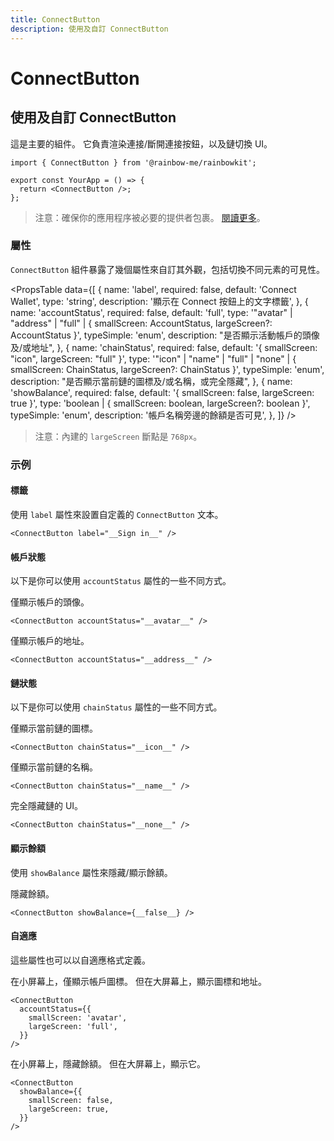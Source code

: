 ```yaml
---
title: ConnectButton
description: 使用及自訂 ConnectButton
---
```


# ConnectButton

## 使用及自訂 ConnectButton

這是主要的組件。 它負責渲染連接/斷開連接按鈕，以及鏈切換 UI。

```tsx
import { ConnectButton } from '@rainbow-me/rainbowkit';

export const YourApp = () => {
  return <ConnectButton />;
};
```

> 注意：確保你的應用程序被必要的提供者包裹。 [閱讀更多](/docs/installation#wrap-providers)。

### 屬性

`ConnectButton` 組件暴露了幾個屬性來自訂其外觀，包括切換不同元素的可見性。

<PropsTable
  data={[
    {
      name: 'label',
      required: false,
      default: 'Connect Wallet',
      type: 'string',
      description: '顯示在 Connect 按鈕上的文字標籤',
    },
    {
      name: 'accountStatus',
      required: false,
      default: 'full',
      type: '"avatar" | "address" | "full" | { smallScreen: AccountStatus, largeScreen?: AccountStatus }',
      typeSimple: 'enum',
      description:
        "是否顯示活動帳戶的頭像及/或地址",
    },
    {
      name: 'chainStatus',
      required: false,
      default: '{ smallScreen: "icon", largeScreen: "full" }',
      type: '"icon" | "name" | "full" | "none" | { smallScreen: ChainStatus, largeScreen?: ChainStatus }',
      typeSimple: 'enum',
      description:
        "是否顯示當前鏈的圖標及/或名稱，或完全隱藏",
    },
    {
      name: 'showBalance',
      required: false,
      default: '{ smallScreen: false, largeScreen: true }',
      type: 'boolean | { smallScreen: boolean, largeScreen?: boolean }',
      typeSimple: 'enum',
      description:
        '帳戶名稱旁邊的餘額是否可見',
    },
  ]}
/>

> 注意：內建的 `largeScreen` 斷點是 `768px`。

### 示例

#### 標籤

使用 `label` 屬性來設置自定義的 `ConnectButton` 文本。

```tsx
<ConnectButton label="__Sign in__" />
```

#### 帳戶狀態

以下是你可以使用 `accountStatus` 屬性的一些不同方式。

僅顯示帳戶的頭像。

```tsx
<ConnectButton accountStatus="__avatar__" />
```

僅顯示帳戶的地址。

```tsx
<ConnectButton accountStatus="__address__" />
```

#### 鏈狀態

以下是你可以使用 `chainStatus` 屬性的一些不同方式。

僅顯示當前鏈的圖標。

```tsx
<ConnectButton chainStatus="__icon__" />
```

僅顯示當前鏈的名稱。

```tsx
<ConnectButton chainStatus="__name__" />
```

完全隱藏鏈的 UI。

```tsx
<ConnectButton chainStatus="__none__" />
```

#### 顯示餘額

使用 `showBalance` 屬性來隱藏/顯示餘額。

隱藏餘額。

```tsx
<ConnectButton showBalance={__false__} />
```

#### 自適應

這些屬性也可以以自適應格式定義。

在小屏幕上，僅顯示帳戶圖標。 但在大屏幕上，顯示圖標和地址。

```tsx
<ConnectButton
  accountStatus={{
    smallScreen: 'avatar',
    largeScreen: 'full',
  }}
/>
```

在小屏幕上，隱藏餘額。 但在大屏幕上，顯示它。

```tsx
<ConnectButton
  showBalance={{
    smallScreen: false,
    largeScreen: true,
  }}
/>
```
